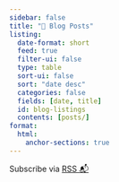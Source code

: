 ```yaml
---
sidebar: false
title: "📮 Blog Posts"
listing:
  date-format: short
  feed: true
  filter-ui: false
  type: table
  sort-ui: false
  sort: "date desc"
  categories: false
  fields: [date, title]
  id: blog-listings
  contents: [posts/]
format:
  html:
    anchor-sections: true
---
```


Subscribe via [<i class="bi bi-rss"></i> RSS 📬](index.xml){.no-highlight}

::: {#blog-listings}
:::